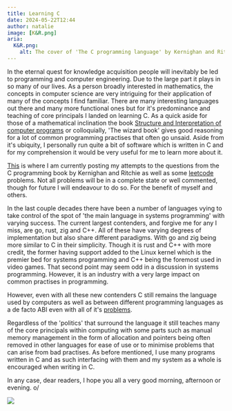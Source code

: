 ```yaml
---
title: Learning C 
date: 2024-05-22T12:44
author: natalie
image: [K&R.png]
aria:
  K&R.png:
    alt: The cover of 'The C programming language' by Kernighan and Ritchie.
---
```

In the eternal quest for knowledge acquisition people will inevitably be led to programming and computer engineering. Due to the large part it plays in so many of our lives. As a person broadly interested in mathematics, the concepts in computer science are very intriguing for their application of many of the concepts I find familiar. There are many interesting languages out there and many more functional ones but for it's predominance and teaching of core principals I landed on learning C. As a quick aside for those of a mathematical inclination the book [Structure and Interpretation of computer programs](https://web.mit.edu/6.001/6.037/) or colloquially, 'The wizard book' gives good reasoning for a lot of common programming practises that often go unsaid. Aside from it's ubiquity, I personally run quite a bit of software which is written in C and for my comprehension it would be very useful for me to learn more about it.

[This](https://github.com/reluekiss/C-learning.git) is where I am currently posting my attempts to the questions from the C programming book by Kernighan and Ritchie as well as some [leetcode](https://leetcode.com/problemset/) problems. Not all problems will be in a complete state or well commented, though for future I will endeavour to do so. For the benefit of myself and others.

In the last couple decades there have been a number of languages vying to take control of the spot of 'the main language in systems programming' with varying success. The current largest contenders, and forgive me for any I miss, are go, rust, zig and C++. All of these have varying degrees of implementation but also share different paradigms. With go and zig being more similar to C in their simplicity. Though it is rust and C++ with more credit, the former having support added to the Linux kernel which is the premier bed for systems programming and C++ being the foremost used in video games. That second point may seem odd in a discussion in systems programming. However, it is an industry with a very large impact on common practises in programming.

However, even with all these new contenders C still remains the language used by computers as well as between different programming languages as a de facto ABI even with all of it's [problems](https://thephd.dev/to-save-c-we-must-save-abi-fixing-c-function-abi). 

Regardless of the 'politics' that surround the language it still teaches many of the core principals within computing with some parts such as manual memory management in the form of allocation and pointers being often removed in other languages for ease of use or to minimise problems that can arise from bad practises. As before mentioned, I use many programs written in C and as such interfacing with them and my system as a whole is encouraged when writing in C.

In any case, dear readers, I hope you all a very good morning, afternoon or evening. o/

<img src="/public/images/covers/2024/asciibunny.webp" />
